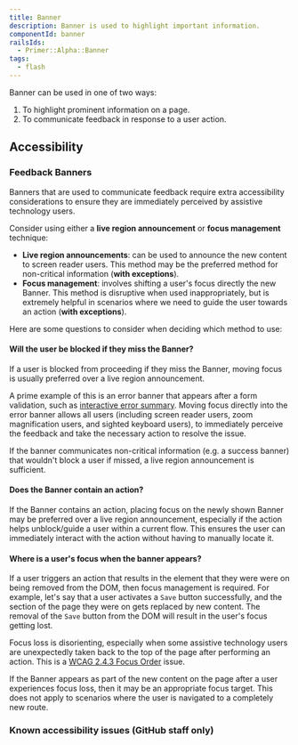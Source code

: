 ```yaml
---
title: Banner
description: Banner is used to highlight important information.
componentId: banner
railsIds: 
  - Primer::Alpha::Banner
tags:
  - flash
---
```



Banner can be used in one of two ways:

1. To highlight prominent information on a page.
2. To communicate feedback in response to a user action.

## Accessibility

### Feedback Banners

Banners that are used to communicate feedback require extra accessibility considerations to ensure they are immediately perceived by assistive technology users.

Consider using either a **live region announcement** or **focus management** technique:

* **Live region announcements**: can be used to announce the new content to screen reader users. This method may be the preferred method for non-critical information (**with exceptions**).
* **Focus management**: involves shifting a user's focus directly the new Banner. This method is disruptive when used inappropriately, but is extremely helpful in scenarios where we need to guide the user towards an action (**with exceptions**).

Here are some questions to consider when deciding which method to use:

#### Will the user be blocked if they miss the Banner?

If a user is blocked from proceeding if they miss the Banner, moving focus is usually preferred over a live region announcement.

A prime example of this is an error banner that appears after a form validation, such as [interactive error summary](https://primer.style/ui-patterns/forms/overview#interactive-summary-of-errors). Moving focus directly into the error banner allows all users (including screen reader users, zoom magnification users, and sighted keyboard users), to immediately perceive the feedback and take the necessary action to resolve the issue.

If the banner communicates non-critical information (e.g. a success banner) that wouldn't block a user if missed, a live region announcement is sufficient.

#### Does the Banner contain an action?

If the Banner contains an action, placing focus on the newly shown Banner may be preferred over a live region announcement, especially if the action helps unblock/guide a user within a current flow. This ensures the user can immediately interact with the action without having to manually locate it.

#### Where is a user's focus when the banner appears?

If a user triggers an action that results in the element that they were were on being removed from the DOM, then focus management is required. For example, let's say that a user activates a `Save` button successfully, and the section of the page they were on gets replaced by new content. The removal of the `Save` button from the DOM will result in the user's focus getting lost.

Focus loss is disorienting, especially when some assistive technology users are unexpectedly taken back to the top of the page after performing an action. This is a [WCAG 2.4.3 Focus Order](https://www.w3.org/WAI/WCAG21/Understanding/focus-order.html) issue.

If the Banner appears as part of the new content on the page after a user experiences focus loss, then it may be an appropriate focus target. This does not apply to scenarios where the user is navigated to a completely new route.

### Known accessibility issues (GitHub staff only)

 <AccessibilityLink label="Banner"/>
